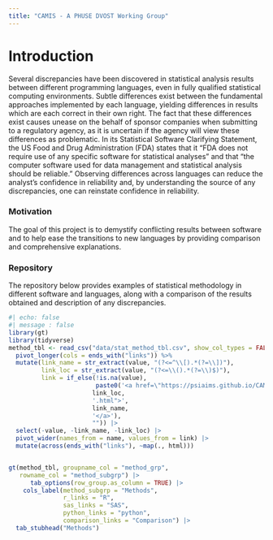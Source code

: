 ```yaml
---
title: "CAMIS - A PHUSE DVOST Working Group"
---
```


# Introduction

Several discrepancies have been discovered in statistical analysis results between different programming languages, even in fully qualified statistical computing environments. Subtle differences exist between the fundamental approaches implemented by each language, yielding differences in results which are each correct in their own right. The fact that these differences exist causes unease on the behalf of sponsor companies when submitting to a regulatory agency, as it is uncertain if the agency will view these differences as problematic. In its Statistical Software Clarifying Statement, the US Food and Drug Administration (FDA) states that it "FDA does not require use of any specific software for statistical analyses" and that "the computer software used for data management and statistical analysis should be reliable." Observing differences across languages can reduce the analyst's confidence in reliability and, by understanding the source of any discrepancies, one can reinstate confidence in reliability.

### Motivation

The goal of this project is to demystify conflicting results between software and to help ease the transitions to new languages by providing comparison and comprehensive explanations.

### Repository

The repository below provides examples of statistical methodology in different software and languages, along with a comparison of the results obtained and description of any discrepancies.

```r
#| echo: false
#| message : false
library(gt)
library(tidyverse)
method_tbl <- read_csv("data/stat_method_tbl.csv", show_col_types = FALSE) |> 
  pivot_longer(cols = ends_with("links")) %>% 
  mutate(link_name = str_extract(value, "(?<=^\\[).*(?=\\])"),
         link_loc = str_extract(value, "(?<=\\().*(?=\\)$)"),
         link = if_else(!is.na(value), 
                        paste0('<a href=\"https://psiaims.github.io/CAMIS/',
                       link_loc,
                       '.html">',
                       link_name, 
                       '</a>'), 
                       "")) |> 
  select(-value, -link_name, -link_loc) |>
  pivot_wider(names_from = name, values_from = link) |>
  mutate(across(ends_with("links"), ~map(., html)))


gt(method_tbl, groupname_col = "method_grp",
   rowname_col = "method_subgrp") |> 
      tab_options(row_group.as_column = TRUE) |>
    cols_label(method_subgrp = "Methods", 
               r_links = "R", 
               sas_links = "SAS", 
               python_links = "python",
               comparison_links = "Comparison") |>
  tab_stubhead("Methods") 
  

```
